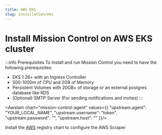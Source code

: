 ```yaml
---
title: AWS EKS
slug: installation/eks
---
```



# Install Mission Control on AWS EKS cluster

:::info Prerequisites
To install and run Mission Control you need to have the following prerequisites:

- EKS 1.26+ with an Ingress Controller
- 500-1000m of CPU and 2GB of Memory
- Persistent Volumes with 20GB+ of storage or an external postgres database like RDS
- (Optional) SMTP Server (For sending notifications and invites)
:::

<AwsIam chart="mission-control-agent" values={{
  "upstream.agent": "YOUR_LOCAL_NAME",
  "upstream.username": "token",
  "upstream.password": "",
  "upstream.host": ""
}}/>





<Step step={4} name="Install Mission Control with Helm">
<HelmInstall/>

</Step>


<Step step={5} name="Next Steps">

Install the [AWS](/registry/aws) registry chart to configure the AWS Scraper
</Step>
